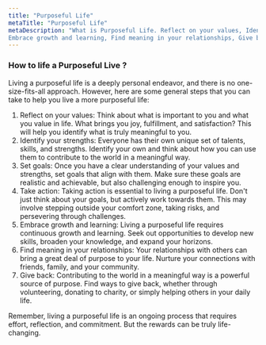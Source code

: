 ```yaml
---
title: "Purposeful Life"   
metaTitle: "Purposeful Life"   
metaDescription: "What is Purposeful Life. Reflect on your values, Identify your strengths, Set goals, Take action, 
Embrace growth and learning, Find meaning in your relationships, Give back"   
---
```

### How to life a Purposeful Live ?

Living a purposeful life is a deeply personal endeavor, and there is no one-size-fits-all approach. However, 
here are some general steps that you can take to help you live a more purposeful life:

1. Reflect on your values: Think about what is important to you and what you value in life. 
What brings you joy, fulfillment, and satisfaction? This will help you identify what is truly meaningful to you.    
2. Identify your strengths: Everyone has their own unique set of talents, skills, and strengths. Identify your 
own and think about how you can use them to contribute to the world in a meaningful way. 
4. Set goals: Once you have a clear understanding of your values and strengths, set goals that align with them.
Make sure these goals are realistic and achievable, but also challenging enough to inspire you.    
5. Take action: Taking action is essential to living a purposeful life. Don't just think about your goals, 
but actively work towards them. This may involve stepping outside your comfort zone, taking risks, and 
persevering through challenges.    
6. Embrace growth and learning: Living a purposeful life requires continuous growth and learning. Seek out 
opportunities to develop new skills, broaden your knowledge, and expand your horizons.    
7. Find meaning in your relationships: Your relationships with others can bring a great deal of purpose to 
your life. Nurture your connections with friends, family, and your community.    
8. Give back: Contributing to the world in a meaningful way is a powerful source of purpose. Find ways to 
give back, whether through volunteering, donating to charity, or simply helping others in your daily life.    

Remember, living a purposeful life is an ongoing process that requires effort, reflection, and commitment. 
But the rewards can be truly life-changing.



